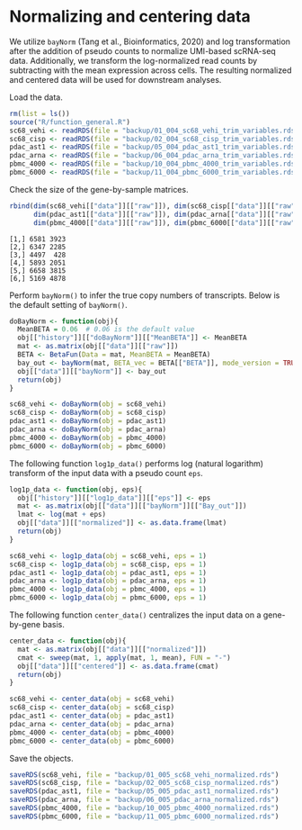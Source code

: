 # Normalizing and centering data {#normalization}
We utilize `bayNorm` (Tang et al., Bioinformatics, 2020) and log transformation
after the addition of pseudo counts to normalize UMI-based scRNA-seq data.
Additionally, we transform the log-normalized read counts by subtracting with
the mean expression across cells.
The resulting normalized and centered data will be used for downstream
analyses.

Load the data.
```r
rm(list = ls())
source("R/function_general.R")
sc68_vehi <- readRDS(file = "backup/01_004_sc68_vehi_trim_variables.rds")
sc68_cisp <- readRDS(file = "backup/02_004_sc68_cisp_trim_variables.rds")
pdac_ast1 <- readRDS(file = "backup/05_004_pdac_ast1_trim_variables.rds")
pdac_arna <- readRDS(file = "backup/06_004_pdac_arna_trim_variables.rds")
pbmc_4000 <- readRDS(file = "backup/10_004_pbmc_4000_trim_variables.rds")
pbmc_6000 <- readRDS(file = "backup/11_004_pbmc_6000_trim_variables.rds")
```

Check the size of the gene-by-sample matrices.
```r
rbind(dim(sc68_vehi[["data"]][["raw"]]), dim(sc68_cisp[["data"]][["raw"]]),
      dim(pdac_ast1[["data"]][["raw"]]), dim(pdac_arna[["data"]][["raw"]]),
      dim(pbmc_4000[["data"]][["raw"]]), dim(pbmc_6000[["data"]][["raw"]]))
```

```
[1,] 6581 3923
[2,] 6347 2285
[3,] 4497  428
[4,] 5893 2051
[5,] 6658 3815
[6,] 5169 4878
```

Perform `bayNorm()` to infer the true copy numbers of transcripts.
Below is the default setting of `bayNorm()`.
```r
doBayNorm <- function(obj){
  MeanBETA = 0.06  # 0.06 is the default value
  obj[["history"]][["doBayNorm"]][["MeanBETA"]] <- MeanBETA
  mat <- as.matrix(obj[["data"]][["raw"]])
  BETA <- BetaFun(Data = mat, MeanBETA = MeanBETA)
  bay_out <- bayNorm(mat, BETA_vec = BETA[["BETA"]], mode_version = TRUE)
  obj[["data"]][["bayNorm"]] <- bay_out
  return(obj)
}

sc68_vehi <- doBayNorm(obj = sc68_vehi)
sc68_cisp <- doBayNorm(obj = sc68_cisp)
pdac_ast1 <- doBayNorm(obj = pdac_ast1)
pdac_arna <- doBayNorm(obj = pdac_arna)
pbmc_4000 <- doBayNorm(obj = pbmc_4000)
pbmc_6000 <- doBayNorm(obj = pbmc_6000)
```

The following function `log1p_data()` performs log (natural logarithm)
transform of the input data with a pseudo count `eps`.
```r
log1p_data <- function(obj, eps){
  obj[["history"]][["log1p_data"]][["eps"]] <- eps
  mat <- as.matrix(obj[["data"]][["bayNorm"]][["Bay_out"]])
  lmat <- log(mat + eps)
  obj[["data"]][["normalized"]] <- as.data.frame(lmat)
  return(obj)
}

sc68_vehi <- log1p_data(obj = sc68_vehi, eps = 1)
sc68_cisp <- log1p_data(obj = sc68_cisp, eps = 1)
pdac_ast1 <- log1p_data(obj = pdac_ast1, eps = 1)
pdac_arna <- log1p_data(obj = pdac_arna, eps = 1)
pbmc_4000 <- log1p_data(obj = pbmc_4000, eps = 1)
pbmc_6000 <- log1p_data(obj = pbmc_6000, eps = 1)
```

The following function `center_data()` centralizes the input data on a
gene-by-gene basis.
```r
center_data <- function(obj){
  mat <- as.matrix(obj[["data"]][["normalized"]])
  cmat <- sweep(mat, 1, apply(mat, 1, mean), FUN = "-")
  obj[["data"]][["centered"]] <- as.data.frame(cmat)
  return(obj)
}

sc68_vehi <- center_data(obj = sc68_vehi)
sc68_cisp <- center_data(obj = sc68_cisp)
pdac_ast1 <- center_data(obj = pdac_ast1)
pdac_arna <- center_data(obj = pdac_arna)
pbmc_4000 <- center_data(obj = pbmc_4000)
pbmc_6000 <- center_data(obj = pbmc_6000)
```

Save the objects.
```r
saveRDS(sc68_vehi, file = "backup/01_005_sc68_vehi_normalized.rds")
saveRDS(sc68_cisp, file = "backup/02_005_sc68_cisp_normalized.rds")
saveRDS(pdac_ast1, file = "backup/05_005_pdac_ast1_normalized.rds")
saveRDS(pdac_arna, file = "backup/06_005_pdac_arna_normalized.rds")
saveRDS(pbmc_4000, file = "backup/10_005_pbmc_4000_normalized.rds")
saveRDS(pbmc_6000, file = "backup/11_005_pbmc_6000_normalized.rds")
```
